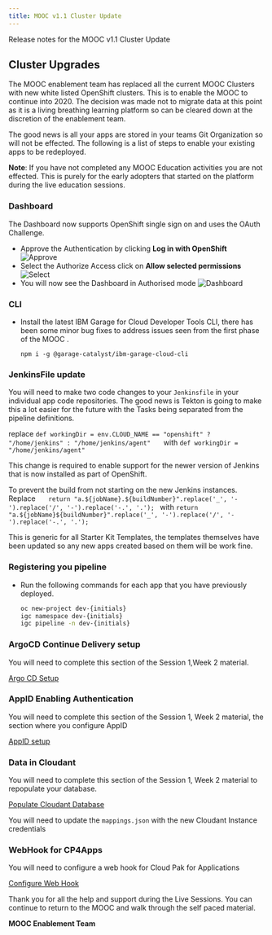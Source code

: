 ```yaml
---
title: MOOC v1.1 Cluster Update 
---
```


<PageDescription>

Release notes for the MOOC v1.1 Cluster Update

</PageDescription>


## Cluster Upgrades

The MOOC enablement team has replaced
 all the current MOOC
 Clusters with new white listed OpenShift clusters. This is to enable the
  MOOC to continue into 2020. The decision was made not to migrate
   data at this point as it is a living breathing learning platform so can be cleared down at the discretion of the enablement team.

The good news is all your apps are stored in your teams Git Organization so will not be effected. The following is a list of steps to enable your existing apps to be redeployed. 

<InlineNotification>

**Note**: If you have not completed any MOOC Education activities you are not
 effected. This is purely for the early adopters that started on the platform during the live education sessions.

</InlineNotification>

### Dashboard

The Dashboard now supports OpenShift single sign on and uses the OAuth
 Challenge.
 
 - Approve the Authentication by clicking **Log in with OpenShift**
    ![Approve](approve.png)
 - Select the Authorize Access click on **Allow selected permissions**
    ![Select](select.png)
 - You will now see the Dashboard in Authorised mode
    ![Dashboard](dashboard.png)
   
### CLI
 
-  Install the latest IBM Garage for Cloud Developer Tools CLI, there has been
 some minor bug fixes to address issues seen from the first phase of the MOOC
 .   
    ```$bash
    npm i -g @garage-catalyst/ibm-garage-cloud-cli
    ```

### JenkinsFile update

You will need to make two code changes to your `Jenkinsfile` in your
 individual app code repositories. The good news is Tekton is going to make
  this a lot easier for the future with the Tasks being separated from the
   pipeline definitions.

replace `def workingDir = env.CLOUD_NAME == "openshift" ? "/home/jenkins" : "/home/jenkins/agent"	` with `def workingDir = "/home/jenkins/agent"`

This change is required to enable support for the newer version of Jenkins that is now installed as part of OpenShift. 

To prevent the build from not starting on the new Jenkins instances. Replace
 `    return "a.${jobName}.${buildNumber}".replace('_', '-').replace('/', '-').replace('-.', '.');	` with     `return "a.${jobName}${buildNumber}".replace('_', '-').replace('/', '-').replace('-.', '.');`

This is generic for all Starter Kit Templates, the templates themselves have
 been updated so any new apps created based on them will be work fine. 

### Registering you pipeline

- Run the following commands for each app that you have previously deployed. 
    ```bash
    oc new-project dev-{initials}
    igc namespace dev-{initials}
    igc pipeline -n dev-{initials}
    ```

### ArgoCD Continue Delivery setup 

You will need to complete this section of the Session 1,Week 2 material.

[Argo CD Setup](https://ibm-garage-cloud.github.io/ibm-garage-developer-guide/practical/inventory-part2#using-cd-to-deploy-to-test)

### AppID Enabling Authentication

You will need to complete this section of the Session 1, Week 2 material, the section where you configure AppID

[AppID setup](https://ibm-garage-cloud.github.io/ibm-garage-developer-guide/practical/inventory-part2#securing-the-solution-with-app-id)

### Data in Cloudant

You will need to complete this section of the Session 1, Week 2 material to
 repopulate your database.

[Populate Cloudant Database](https://ibm-garage-cloud.github.io/ibm-garage-developer-guide/practical/inventory-part2#add-a-cloudant-integration-to-your-backend-service)

You will need to update the `mappings.json` with the new Cloudant Instance
 credentials
 
 ### WebHook for CP4Apps
 
 You will need to configure a web hook for Cloud Pak for Applications 
 
 [Configure Web Hook](https://ibm-garage-cloud.github.io/ibm-garage-developer-guide/practical/cp4apps#connect-the-pipeline-to-git)

Thank you for all the help and support during the Live Sessions. You can
 continue to return to the MOOC and walk through the self paced material.
    
**MOOC Enablement Team**